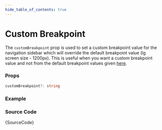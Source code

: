 ```yaml
---
hide_table_of_contents: true
---
```



# Custom Breakpoint

The `customBreakpoint` prop is used to set a custom breakpoint value for the navigation sidebar which will override the default breakpoint value (lg screen size - 1200px). This is useful when you want a custom breakpoint value and not from the default breakpoint values given [here](/docs/menu-examples/vertical-examples/vertical-nav/breakpoint).

### Props

```ts noCopy
customBreakpoint?: string
```

### Example

<IframeWindow url='http://localhost:3000/menu-examples/vertical-menu/vertical-nav/custom-breakpoint' />

### Source Code

<TsToJsCodeSnippet>{SourceCode}</TsToJsCodeSnippet>
